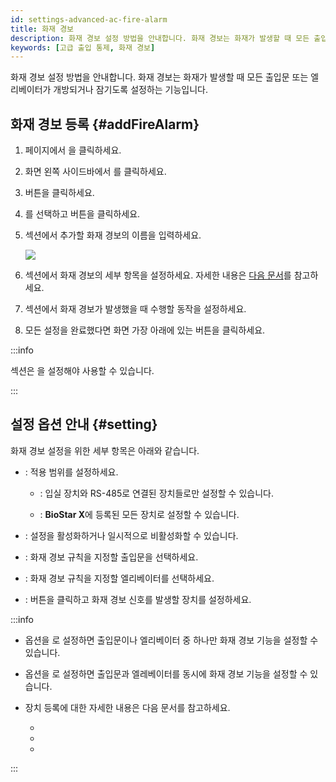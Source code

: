 ```yaml
---
id: settings-advanced-ac-fire-alarm
title: 화재 경보
description: 화재 경보 설정 방법을 안내합니다. 화재 경보는 화재가 발생할 때 모든 출입문 또는 엘리베이터가 개방되거나 잠기도록 설정하는 기능입니다.
keywords: [고급 출입 통제, 화재 경보]
---
```


화재 경보 설정 방법을 안내합니다. 화재 경보는 화재가 발생할 때 모든 출입문 또는 엘리베이터가 개방되거나 잠기도록 설정하는 기능입니다.

## 화재 경보 등록 {#addFireAlarm}

1. <Cmd sid='shell.header.launcher' /> 페이지에서 <Cmd sid='shell.header.setting' />을 클릭하세요.

1. 화면 왼쪽 사이드바에서 <Cmd sid='setting.menu.advancedAc.root' />를 클릭하세요.

1. <Cmd sid='button.func.addZone' product='2' /> 버튼을 클릭하세요.

1. <Cmd sid='zone.fireAlarm' product='2' />를 선택하고 <Cmd sid='button.apply' product='2' /> 버튼을 클릭하세요.

1. <Cmd sid='common.info' product='2' /> 섹션에서 추가할 화재 경보의 이름을 입력하세요.

    <Image src='/img/biostarx-settings-adv-ac-add-fire-alarm.png' />

1. <Cmd sid='common.setting' product='2' /> 섹션에서 화재 경보의 세부 항목을 설정하세요. 자세한 내용은 [다음 문서](#setting)를 참고하세요.

1. <Cmd sid='common.alarm' product='2' /> 섹션에서 화재 경보가 발생했을 때 수행할 동작을 설정하세요.

1. 모든 설정을 완료했다면 화면 가장 아래에 있는 <Cmd sid='button.apply' product='2' /> 버튼을 클릭하세요.

:::info

<Cmd sid='common.alarm' product='2' /> 섹션은 <Cmd sid='zone.pause.doorselected' product='2' />을 설정해야 사용할 수 있습니다.

:::


## 설정 옵션 안내 {#setting}

화재 경보 설정을 위한 세부 항목은 아래와 같습니다.

* <Cmd sid='zone.globalZone' product='2' />: 적용 범위를 설정하세요.

  * <Cmd sid='zone.globalZone.local' product='2' />: 입실 장치와 RS-485로 연결된 장치들로만 설정할 수 있습니다.

  * <Cmd sid='zone.globalZone.global' product='2' />: **BioStar X**에 등록된 모든 장치로 설정할 수 있습니다.

* <Cmd sid='zone.pause.activatedAndDeactivated' product='2' />: 설정을 활성화하거나 일시적으로 비활성화할 수 있습니다.

* <Cmd sid='zone.pause.doorselected' product='2' />: 화재 경보 규칙을 지정할 출입문을 선택하세요.

* <Cmd sid='zone.pause.liftselected' product='2' />: 화재 경보 규칙을 지정할 엘리베이터를 선택하세요.

* <Cmd sid='zone.deviceInput' product='2' />: <Cmd sid='button.addplus' product='2' /> 버튼을 클릭하고 화재 경보 신호를 발생할 장치를 설정하세요.

:::info

* <Cmd sid='zone.globalZone' product='2' /> 옵션을 <Cmd sid='zone.globalZone.local' product='2' />로 설정하면 출입문이나 엘리베이터 중 하나만 화재 경보 기능을 설정할 수 있습니다.

* <Cmd sid='zone.globalZone' product='2' /> 옵션을 <Cmd sid='zone.globalZone.global' product='2' />로 설정하면 출입문과 엘레베이터를 동시에 화재 경보 기능을 설정할 수 있습니다.

* 장치 등록에 대한 자세한 내용은 다음 문서를 참고하세요.

  * <DocLink docId='platform/biostar_x/settings-adding-devices' />

  * <DocLink docId='platform/biostar_x/settings-adding-wiegand' />

  * <DocLink docId='platform/biostar_x/settings-adding-slave-device' />

:::
